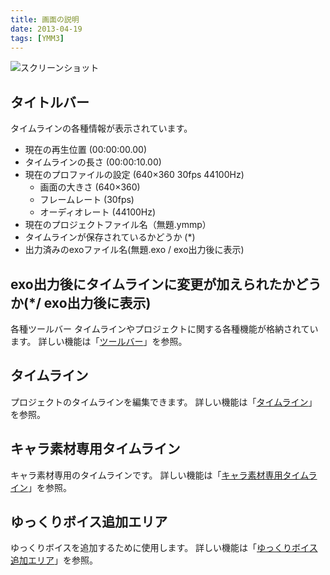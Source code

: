 ```yaml
---
title: 画面の説明
date: 2013-04-19
tags: [YMM3]
---
```

![スクリーンショット](h2013419141337989-1.jpg)
## タイトルバー
タイムラインの各種情報が表示されています。

- 現在の再生位置 (00:00:00.00)
- タイムラインの長さ (00:00:10.00)
- 現在のプロファイルの設定 (640×360 30fps 44100Hz)
    - 画面の大きさ (640×360)
    - フレームレート (30fps)
    - オーディオレート (44100Hz)
- 現在のプロジェクトファイル名（無題.ymmp）
- タイムラインが保存されているかどうか (*)
- 出力済みのexoファイル名(無題.exo / exo出力後に表示)

## exo出力後にタイムラインに変更が加えられたかどうか(*/ exo出力後に表示)
各種ツールバー
タイムラインやプロジェクトに関する各種機能が格納されています。
詳しい機能は「[ツールバー](/ymm3/help/timeline/h2013419141345752/)」を参照。

## タイムライン
プロジェクトのタイムラインを編集できます。
詳しい機能は「[タイムライン](/ymm3/help/timeline/h2013419141356897/)」を参照。

## キャラ素材専用タイムライン
キャラ素材専用のタイムラインです。
詳しい機能は「[キャラ素材専用タイムライン](/ymm3/help/timeline/h2013419141422394/)」を参照。

## ゆっくりボイス追加エリア
ゆっくりボイスを追加するために使用します。
詳しい機能は「[ゆっくりボイス追加エリア](/ymm3/help/timeline/h2013419141433260/)」を参照。